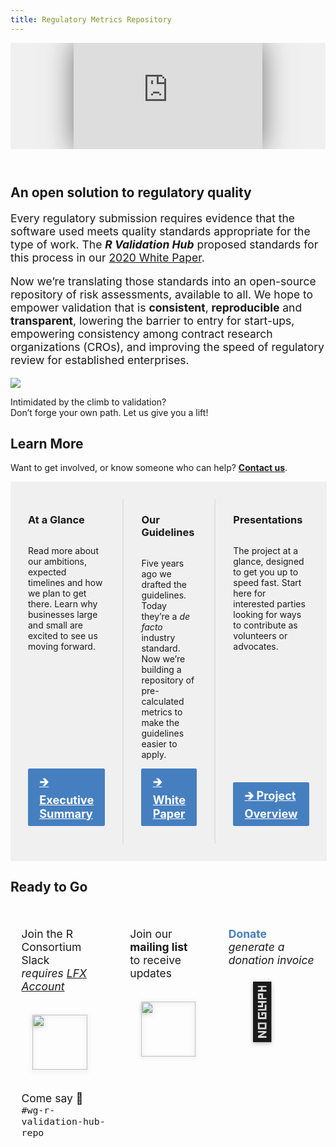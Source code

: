 ```yaml
---
title: Regulatory Metrics Repository
---
```


<style>
:root {
  --rvh-blue: #467fbf;
}

.showcase-content-container {
  display: flex;
  position: relative;
  justify-content: center;
  width: 100%;
  overflow: hidden;
}

.showcase-content {
  box-shadow: 0 0 3em #0008;
  width: 90%;
}

@media (min-width: 768px) {
  .showcase-content {
    width: 60%;
  }
}

.embedded-video {
  height: auto;
  aspect-ratio: 16/9;
}

.flex-row {
  display: flex;
  flex-direction: row;
}

.card > h3 {
  margin: 0;
  margin-bottom: 0.8em;
}

.card {
  padding: 2em 0em;
}

.card-body {
  display: flex;
  flex-direction: column;
  margin: 0 !important;
  padding: 0em 2em;
  height: 100%;
}

.card-body :last-child {
  margin-top: auto;
}

.card + .card .card-body {
  border-left: 2px solid #0001;
}

.card-button {
  display: inline-block;
  background: var(--rvh-blue);
  color: white;
  padding: 0.5em 1.0em;
  margin-bottom: 0.75em;
  font-size: 1.3em;
  font-weight: bold;
  border-radius: 0.125em;
}

.card-button:hover {
  text-decoration: none;
  color: white;
  background: #265f9f;
}

.card-button * {
  padding: 0;
  margin: 0;
}

.bg-gray {
  background-color: #dcdcdc;
}

.bg-light-gray {
  background-color: #f0f0f0;
}

.drop-shadow {
  -webkit-filter: drop-shadow(0 0.125em 0.2em rgba(0, 0, 0, .25));
  filter: drop-shadow(0 0.125em 0.2em rgba(0, 0, 0, .25));
}

.pointer:hover {
  cursor: pointer;
}

.ready {
  padding: 1em; 
  border-radius: 1em;
}

.ready:hover {
  background-color: #EEE;
}

.DRAFT {
  position: absolute;
  width: 100%;
  height: 100%;
}

.DRAFT::after {
  content: "DRAFT";
  top: 50%;
  font-weight: bolder;
  color: #F00B;
  transform: scale(18) rotate(-20deg);
  display: block;
  font-size: 100%;
  position: absolute;
  left: 50%;
}
</style>


<div style="padding-bottom: 2em;">
<div class="showcase-content-container bg-light-gray">
<iframe
class="showcase-content embedded-video"
src="https://www.youtube.com/embed/wyg2R9YSF9I?si=8Oy5CTba6NKBJx2j"
title="R Validation Hub Workstream Updates"
frameborder="0"
allow="accelerometer; autoplay; clipboard-write; encrypted-media; gyroscope; picture-in-picture; web-share"
referrerpolicy="strict-origin-when-cross-origin"
allowfullscreen
></iframe>
</div>
</div>

## An open solution to regulatory quality

<div class="row">
<div class="col-sm-8" style="font-size: 1.25em;">

Every regulatory submission requires evidence that the software used meets
quality standards appropriate for the type of work. The ***R Validation Hub***
proposed standards for this process in our [2020 White Paper](/white-paper).

Now we're translating those standards into an open-source repository of
risk assessments, available to all. We hope to empower validation that is
**consistent**, **reproducible** and **transparent**, lowering the barrier
to entry for start-ups, empowering consistency among contract research
organizations (CROs), and improving the speed of regulatory review for
established enterprises.

</div>
<div class="col-sm-4 text-center">

<img style="max-width: 100%;" src="/img/validation-mountain.svg"/>

Intimidated by the climb to validation?  
Don't forge your own path. Let us give
you a lift!

</div>
</div>

<div class="text-center">
<div class="heading">

## Learn More

</div>
Want to get involved, or know someone who can help? <span style="font-weight: bold;"><a href="https://lists.r-consortium.org/g/RConsortium-Validation-Hub">Contact us</a></span>.
</div>

<div class="row flex-row">

<div class="card col-sm-4 bg-light-gray">
<div class="card-body">
### At a Glance

Read more about our ambitions, expected timelines and how we plan to get
there. Learn why businesses large and small are excited to see us moving
forward.

<a class="card-button" target="_blank" href="/docs/repository-executive-summary.pdf">
&#x1F872; Executive Summary
</a>
</div>
</div>

<div class="card col-sm-4 bg-light-gray">
<div class="card-body">
### Our Guidelines

Five years ago we drafted the guidelines. Today they're a _de facto_ industry
standard. Now we're building a repository of pre-calculated metrics to make
the guidelines easier to apply.

<a class="card-button" href="/white-paper">
&#x1F872; White Paper
</a>
</div>
</div>

<div class="card col-sm-4 bg-light-gray">
<div class="card-body">
### Presentations

The project at a glance, designed to get you up to speed fast. Start here
for interested parties looking for ways to contribute as volunteers or
advocates.

<a class="card-button" target="_blank" href="https://docs.google.com/presentation/d/e/2PACX-1vQ1xdpU-1mVqamhH4Wv4sfPJX36mfYhZozpAdHfKwEO-tBSY6nmr6-D2otztc23rEM-4-aAA7s0PiR5/pub">
&#x1F872; Project Overview
</a>
</div>
</div>

</div>

<div class="heading text-center">
## Ready to Go
</div>

<div class="row flex-row" style="font-size: 1.25em;">

<div class="ready col-sm-4 text-center"><a
  style="text-decoration: none; color: inherit;"
  href="https://slack.r-consortium.org"><div>
<div>
Join the R Consortium Slack<br>
<i>requires <a href="https://lfx.linuxfoundation.org/">LFX Account</a></i>
</div>
<img class="drop-shadow" style="margin: 1em; width: 5em;" src="/img/slack.svg"></img>
<div>
Come say &#x1F44B; <br>
`#wg-r-validation-hub-repo`
</div>
</div></a></div>

<div class="ready col-sm-4 text-center"><a
  style="text-decoration: none; color: inherit;"
  href="https://lists.r-consortium.org/g/RConsortium-Validation-Hub"><div>
<div>
Join our <strong>mailing list</strong><br>
to receive updates
</div>
<img class="drop-shadow" style="margin: 1em; width: 5em;" src="/img/bell.png"></img>
</div></a></div>

<div class="ready col-sm-4 text-center"><a
  style="text-decoration: none; color: inherit;"
  href="https://forms.gle/kHD1EmFa1MchSXc38"><div>
<div>
<span style="color: var(--rvh-blue)"><strong>Donate</strong></span><br>
<i>generate a donation invoice</i>
</div>
<div class="drop-shadow" style="margin: 1em auto; width: 5em;">
  <span style="font-size: 5em;">🙌</span>
</div></a></div>

</div>
